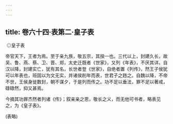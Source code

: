 ```yaml
---
---
---
```

title: 卷六十四·表第二·皇子表
---

 ◎皇子表

帝官天下，王者为焉。至于亲九族，敬五宗，其揆一也。三代以上，封建久长，故吴、鲁、燕、蔡、卫、晋、郑，太史迁既者《世家》，又列《年表》，不厌其详。自汉以降，封建实亡，犹有其名，长世者登《世家》，自绝者置《列传》，然王子侯犹可以年表也，班固以为文无实，并诸侯削年而表，世君子之韪之。自魏以降，不帝不世，王侯身徙数封，朝不谋夕，于是列而传之。功不足以垂法，罪不足以著戒，碌碌然，抑又甚焉。

今摘其功罪杰然者列诸《传》；叙亲亲之恩，敬长之义，而无他可书者，略表见之，为《皇子表》。

(表略)

